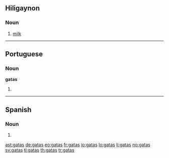 ==Hiligaynon==

===Noun===
{{infl|hil|noun}}

#[[milk]]

----

==Portuguese==

===Noun===
'''gatas''' {{f}}

# {{pt-noun form of|[[gato]]|f|pl}}

----

==Spanish==

===Noun===
{{infl|es|noun form|g=f|g2=p}}

# {{plural of|[[gata]]|lang=Spanish|nocat=1}}

[[ast:gatas]]
[[de:gatas]]
[[eo:gatas]]
[[fr:gatas]]
[[io:gatas]]
[[lo:gatas]]
[[li:gatas]]
[[no:gatas]]
[[sv:gatas]]
[[tl:gatas]]
[[th:gatas]]
[[tr:gatas]]